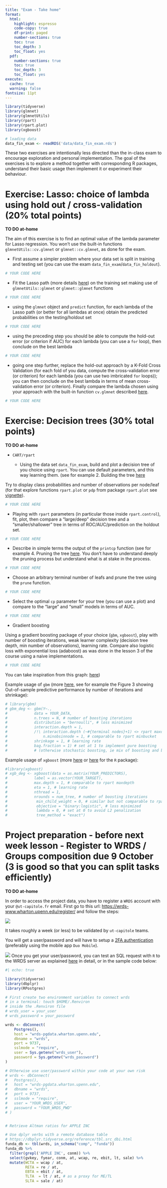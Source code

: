 ```yaml
---
title: "Exam - Take home"
format:
  html:
    highlight: espresso
    code-copy: true
    df-print: paged
    number-sections: true
    toc: true
    toc_depth: 3
    toc_float: yes
  pdf:
    number-sections: true
    toc: true
    toc_depth: 3
    toc_float: yes
execute: 
  cache: true
  warning: false
fontsize: 11pt
---
```


```r
library(tidyverse)
library(glmnet)
library(glmnetUtils)
library(rpart)
library(rpart.plot)
library(xgboost)
```

```r
# loading data 
data_fin_exam <- readRDS('data/data_fin_exam.rds')
```

These two exercises are intentionally less directed than the in-class exam to encourage exploration and personal implementation. The goal of the exercises is to explore a method together with corresponding R packages, understand their basic usage then implement it or experiment their behaviour.

# Exercise: Lasso: choice of lambda using hold out / cross-validation (20% total points)

**TO DO at-home**

The aim of this exercise is to find an optimal value of the lambda parameter for Lasso regression.
You won't use the built-in functions `glmnetUtils::cv.glmnet` or `glmnet::cv.glmnet`, as done for the exam.

- First assume a simpler problem where your data set is split in training and testing set (you can use the exam `data_fin_exam`/`data_fin_holdout`).

```r
# YOUR CODE HERE
```
  
- Fit the Lasso path (more details [here](https://glmnet.stanford.edu/reference/glmnet.html)) on the training set making use of `glmnetUtils::glmnet` or `glmnet::glmnet` functions

```r
# YOUR CODE HERE
```

- using the `glmnet` object and `predict` function, for each lambda of the Lasso path (or better for all lambdas at once) obtain the predicted probabilities on the testing/holdout set

```r
# YOUR CODE HERE
```

- using the preceding step you should be able to compute the hold-out error (or criterion if AUC) for each lambda (you can use a `for` loop), then conclude on the best lambda

```r
# YOUR CODE HERE
```

- going one step further, replace the hold-out approach by a K-Fold Cross Validation (for each fold of you data, compute the cross-validation error (or criterion) for each lambda (you can use two imbricated `for` loops)); you can then conclude on the best lambda in terms of mean cross-validation error (or criterion). Finally compare the lambda chosen using your approach with the built-in function `cv.glmnet` described [here](https://glmnet.stanford.edu/reference/cv.glmnet.html).

```r
# YOUR CODE HERE
```


# Exercise: Decision trees (30% total points)

**TO DO at-home**

- `CART/rpart`

  - Using the data set `data_fin_exam`, build and plot a decision tree of you choice using `rpart`. You can use default parameters, and this way learning them. (see for example 2. Building the tree [here](https://cran.r-project.org/web/packages/rpart/vignettes/longintro.pdf)

Try to display class probabilities and number of observations per node/leaf (for that explore functions `rpart.plot` or `pdp` from package `rpart.plot` see [vignette](http://www.milbo.org/doc/prp.pdf)).

```r
# YOUR CODE HERE
```

  - Playing with `rpart` parameters (in particular those inside `rpart.control`), fit, plot, then compare a "large/deep" decision tree and a "smaller/shallower" tree in terms of ROC/AUC/prediction on the holdout set.

```r
# YOUR CODE HERE
```

  - Describe in simple terms the output of the `printcp` function (see for example 4. Pruning the tree [here](https://cran.r-project.org/web/packages/rpart/vignettes/longintro.pdf). You don't have to understand deeply the pruning process but understand what is at stake in the process.

```r
# YOUR CODE HERE
```

  - Choose an arbitrary terminal number of leafs and prune the tree using the `prune` function.

```r
# YOUR CODE HERE
```

  - Select the optimal `cp` parameter for your tree (you can use a plot) and compare to the "large" and "small" models in terms of AUC.

```r
# YOUR CODE HERE
```

- Gradient boosting

Using a gradient boosting package of your choice (`gbm`, `xgboost`), play with number of boosting iterations, weak learner complexity (decision tree depth, min number of observations), learning rate. Compare also logistic loss with exponential loss (adaboost) as was done in the lesson 3 of the course using a naive implementations.

```r
# YOUR CODE HERE
```

You can take inspiration from this graph: [here](https://scikit-learn.org/1.5/auto_examples/ensemble/plot_gradient_boosting_regularization.html))

Example usage of `gbm` (more [here](https://cran.r-project.org/web/packages/gbm/vignettes/gbm.pdf), see for example the Figure 3 showing Out-of-sample predictive performance by number of iterations and shrinkage):

```r
# library(gbm)
# gbm_deg <- gbm(Y~.,
#            data = YOUR_DATA,
#            n.trees = N, # number of boosting iterations
#            distribution = "bernoulli", # loss minimized
#            interaction.depth = 1, 
#            /!\ interaction.depth (~#{terminal nodes}+1) <> rpart maxdepth
#                n.minobsinnode = 1, # comparable to rpart minbucket
#            shrinkage = 1, # learning rate
#            bag.fraction = 1) # set at 1 to implement pure boosting 
#            # (otherwise stochastic boosting, ie mix of boosting and bagging)
```

Example usage of `xgboost` (more [here]() or [here](https://xgboost.readthedocs.io/en/stable/R-package/xgboostPresentation.html) for the `R` package):

```r
#library(xgboost)
# xgb_deg <- xgboost(data = as.matrix(YOUR_PREDICTORS),
#            label = as.vector(YOUR_TARGET),
#            max.depth = 1, # comparable to rpart maxdepth
#            eta = 1, # learning rate
#            nthread = 1,
#            nrounds = num_tree, # number of boosting iterations
#             min_child_weight = 0, # similar but not comparable to rpart minbucket
#             objective = "binary:logistic", # loss minimized
#             lambda = 0, # set at 0 to avoid L2 penalization
#             tree_method = "exact") 
```


# Project preparation - before next week lesson - Register to WRDS / Groups composition due 9 October (3 is good so that you can split tasks efficiently)

**TO DO at-home**

In order to access the project data, you have to register a `WRDS` account with your `@ut-capitole.fr` email. 
First go to this url: [https://wrds-www.wharton.upenn.edu/register/](https://wrds-www.wharton.upenn.edu/register/) and follow the steps:

![](../assets/wrds_register.png)

It takes roughly a week (or less) to be validated by `ut-capitole` teams. 

You will get a user/password and will have to setup a [2FA authentication](https://wrds-www.wharton.upenn.edu/pages/about/log-in-to-wrds-using-two-factor-authentication/) (preferably using the mobile app `Duo Mobile`).

![](../assets/wrds_accepted.png)
Once you get your user/password, you can test an SQL request with `R` to the WRDS server as explained [here](https://www.tidy-finance.org/r/wrds-crsp-and-compustat.html) in detail, or in the sample code below:


```r
#| echo: true

library(tidyverse)
library(dbplyr)
library(RPostgres)

# First create two environment variables to connect wrds
# in a terminal: touch $HOME/.Renviron
# inside the .Renviron file
# wrds_user = your_user
# wrds_password = your_password

wrds <- dbConnect(
    Postgres(),
    host = "wrds-pgdata.wharton.upenn.edu",
    dbname = "wrds",
    port = 9737,
    sslmode = "require",
    user = Sys.getenv("wrds_user"),
    password = Sys.getenv("wrds_password")
)

# Otherwise use user/password within your code at your own risk
# wrds <- dbConnect(
#   Postgres(),
#   host = "wrds-pgdata.wharton.upenn.edu",
#   dbname = "wrds",
#   port = 9737,
#   sslmode = "require",
#   user = "YOUR_WRDS_USER",
#   password = "YOUR_WRDS_PWD"
# )


# Retrieve Altman ratios for APPLE INC

# Use dplyr verbs with a remote database table
# https://dbplyr.tidyverse.org/reference/tbl.src_dbi.html
funda_db <- tbl(wrds, in_schema("comp", "funda"))
funda_db %>% 
  filter(grepl('APPLE INC', conm)) %>% 
  select(gvkey, fyear, conm, at, wcap, re, ebit, lt, sale) %>% 
  mutate(WCTA = wcap / at,
         RETA = re / at,
         EBTA = ebit / at,
         TLTA  = lt / at, # as a proxy for ME/TL
         SLTA = sale / at)
```
